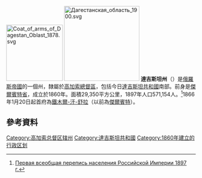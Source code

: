 [[File:Coat_of_arms_of_Dagestan_Oblast_1878.svg|150px]]
[[File:Дагестанская_область_1900.svg|200px]]
'''達吉斯坦州'''（'''{{lang|ru|Дагестанская область}}'''）是[[俄羅斯帝國|俄羅斯帝國]]的一個州，隸屬於[[高加索總督區|高加索總督區]]，包括今日[[達吉斯坦共和國|達吉斯坦共和國]]南部。前身是[[傑爾賓特省|傑爾賓特省]]，成立於1860年。面積29,350平方公里，1897年人口571,154人。<ref>[http://demoscope.ru/weekly/ssp/rus_lan_97.php?reg=97 Первая всеобщая перепись населения Российской Империи 1897 г.]</ref>1866年1月20日起首府為[[布伊納克斯克|鐵木爾-汗-舒拉]]（以前為[[傑爾賓特|傑爾賓特]]）。

==參考資料==
<div class="references-small">
<references />
</div>

{{ImpRussia}}
[[Category:高加索总督区辖州|Category:高加索总督区辖州]]
[[Category:達吉斯坦共和國|Category:達吉斯坦共和國]]
[[Category:1860年建立的行政区划|Category:1860年建立的行政区划]]